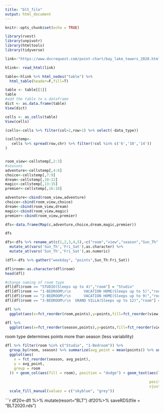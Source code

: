 ```yaml
---
title: "blt_file"
output: html_document
---
```


```r
knitr::opts_chunk$set(echo = TRUE)
```

```r
library(rvest)
library(unpivotr)
library(htmltools)
library(tidyverse)

link<-"https://www.dvcrequest.com/point-chart/bay_lake_towers_2020.html"

```


```r
hlink<- read_html(link)

table<-hlink %>% html_nodes("table") %>% 
  html_table(header=F,fill=T)

table <- table[[1]]
table
#add the table to a dataframe
dict <- as.data.frame(table)
View(dict)
```


```r
cells <- as_cells(table)
View(cells)
```


```r
(cells<-cells %>% filter(col>2,row>1) %>% select(-data_type))
```




```r
(cellstemp<-
   cells %>% spread(row,chr) %>% filter(!col %in% c('6','10','14'))
)


room_view<-cellstemp[,2:3]
#seasons
adventure<-cellstemp[,4:6]
choice<-cellstemp[,7:9]
dream<-cellstemp[,10:12]
magic<-cellstemp[,13:15]
premier<-cellstemp[,16:18]

adventure<-cbind(room_view,adventure)
choice<-cbind(room_view,choice)
dream<-cbind(room_view,dream)
magic<-cbind(room_view,magic)
premier<-cbind(room_view,premier)

dfs<-data.frame(Map(c,adventure,choice,dream,magic,premier))

dfs
```


```r
dfs<-dfs %>% rename_at(c(1,2,3,4,5),~c("room","view","season","Sun_Th","Fri_Sat")) %>%
  mutate_at(vars('Sun_Th','Fri_Sat'),as.character) %>%
  mutate_at(vars('Sun_Th','Fri_Sat'),as.numeric)

(dfl<-dfs %>% gather("weekday", "points",Sun_Th:Fri_Sat))

```


```r
dfl$room<-as.character(dfl$room)
head(dfl)
```


```r
#change naming of room type
dfl[dfl$room == "STUDIO(Sleeps up to 4)","room"] = "Studio"
dfl[dfl$room == "1-BEDROOM\r\n      VACATION HOME(Sleeps up to 5)","room"] = "1-Bedroom"
dfl[dfl$room == "2-BEDROOM\r\n      VACATION HOME(Sleeps up to 9)","room"] = "2-Bedroom"
dfl[dfl$room == "3-BEDROOM\r\n  GRAND VILLA(Sleeps up to 12)","room"] = "3-Bedroom"

```


```r
dfl %>%
  ggplot(aes(x=fct_reorder(room,points),y=points,fill=fct_reorder(view,points)))+geom_boxplot()+scale_fill_brewer(palette= "OrRd")
```

```r
dfl %>%
  ggplot(aes(x=fct_reorder(season,points),y=points,fill=fct_reorder(view,points)))+geom_boxplot()+scale_fill_brewer(palette= "OrRd")
```
room type determines points more than season (less variability)

```r
dfl %>% filter(room %in% c("Studio", "1-Bedroom")) %>%
  group_by(room, season) %>% summarize(avg_point = mean(points)) %>% ungroup() %>%
  ggplot(aes(
    x = fct_reorder(season, avg_point),
    y = avg_point,
    group = room
  )) + geom_col(aes(fill = room), position = "dodge") + geom_text(aes(label =
                                                                        round(avg_point, 1)),
                                                                  position = position_dodge(0.9),
                                                                  vjust = 0) +
  scale_fill_manual(values = c("skyblue", "grey"))
```

```r
df20<-dfl %>% mutate(resort="BLT")
df20%>% saveRDS(file = "BLT2020.rds")
